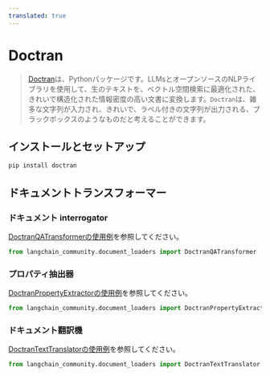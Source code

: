 ```yaml
---
translated: true
---
```


# Doctran

>[Doctran](https://github.com/psychic-api/doctran)は、Pythonパッケージです。LLMsとオープンソースのNLPライブラリを使用して、生のテキストを、ベクトル空間検索に最適化された、きれいで構造化された情報密度の高い文書に変換します。`Doctran`は、雑多な文字列が入力され、きれいで、ラベル付きの文字列が出力される、ブラックボックスのようなものだと考えることができます。

## インストールとセットアップ

```bash
pip install doctran
```

## ドキュメントトランスフォーマー

### ドキュメント interrogator

[DoctranQATransformerの使用例](/docs/integrations/document_transformers/doctran_interrogate_document)を参照してください。

```python
from langchain_community.document_loaders import DoctranQATransformer
```

### プロパティ抽出器

[DoctranPropertyExtractorの使用例](/docs/integrations/document_transformers/doctran_extract_properties)を参照してください。

```python
from langchain_community.document_loaders import DoctranPropertyExtractor
```

### ドキュメント翻訳機

[DoctranTextTranslatorの使用例](/docs/integrations/document_transformers/doctran_translate_document)を参照してください。

```python
from langchain_community.document_loaders import DoctranTextTranslator
```
